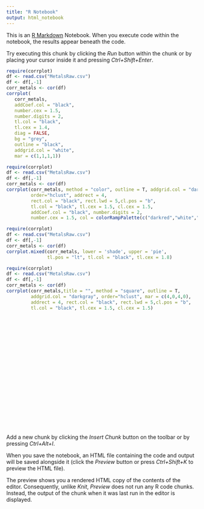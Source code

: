 ```yaml
---
title: "R Notebook"
output: html_notebook
---
```


This is an [R Markdown](http://rmarkdown.rstudio.com) Notebook. When you execute code within the notebook, the results appear beneath the code. 

Try executing this chunk by clicking the *Run* button within the chunk or by placing your cursor inside it and pressing *Ctrl+Shift+Enter*. 

```r
require(corrplot)
df <- read.csv("MetalsRaw.csv")
df <- df[,-1]
corr_metals <- cor(df)
corrplot(
   corr_metals,
   addCoef.col = "black",
   number.cex = 1.5,
   number.digits = 2,
   tl.col = "black",
   tl.cex = 1.4,
   diag = FALSE,
   bg = "grey",
   outline = "black",
   addgrid.col = "white",
   mar = c(1,1,1,1))
```

```r
require(corrplot)
df <- read.csv("MetalsRaw.csv")
df <- df[,-1]
corr_metals <- cor(df)
corrplot(corr_metals, method = "color", outline = T, addgrid.col = "darkgray", 
         order="hclust", addrect = 4, 
         rect.col = "black", rect.lwd = 5,cl.pos = "b", 
         tl.col = "black", tl.cex = 1.5, cl.cex = 1.5, 
         addCoef.col = "black", number.digits = 2, 
         number.cex = 1.5, col = colorRampPalette(c("darkred","white","midnightblue"))(100))
```

```r
require(corrplot)
df <- read.csv("MetalsRaw.csv")
df <- df[,-1]
corr_metals <- cor(df)
corrplot.mixed(corr_metals, lower = 'shade', upper = 'pie', 
               tl.pos = "lt", tl.col = "black", tl.cex = 1.8)
```

```r
require(corrplot)
df <- read.csv("MetalsRaw.csv")
df <- df[,-1]
corr_metals <- cor(df)
corrplot(corr_metals,title = "", method = "square", outline = T, 
         addgrid.col = "darkgray", order="hclust", mar = c(4,0,4,0), 
         addrect = 4, rect.col = "black", rect.lwd = 5,cl.pos = "b", 
         tl.col = "black", tl.cex = 1.5, cl.cex = 1.5)
```

```r

```

```r

```

```r

```

```r

```

```r

```

```r

```

```r

```

```r

```

```r

```

```r

```

```r

```

```r

```

```r

```

```r

```

```r

```

```r

```

```r

```

```r

```

```r

```

```r

```

```r

```

```r

```

Add a new chunk by clicking the *Insert Chunk* button on the toolbar or by pressing *Ctrl+Alt+I*.

When you save the notebook, an HTML file containing the code and output will be saved alongside it (click the *Preview* button or press *Ctrl+Shift+K* to preview the HTML file).

The preview shows you a rendered HTML copy of the contents of the editor. Consequently, unlike *Knit*, *Preview* does not run any R code chunks. Instead, the output of the chunk when it was last run in the editor is displayed.
